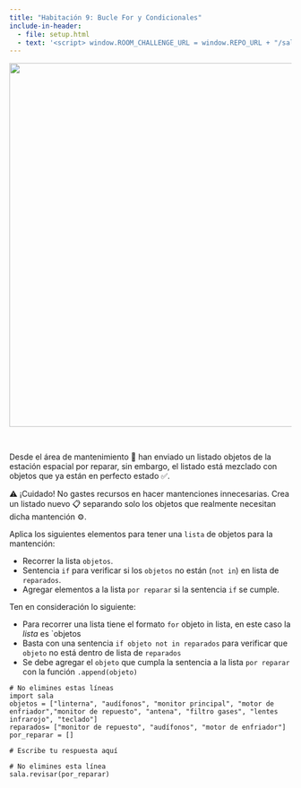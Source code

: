 ```yaml
---
title: "Habitación 9: Bucle For y Condicionales"
include-in-header:
  - file: setup.html
  - text: '<script> window.ROOM_CHALLENGE_URL = window.REPO_URL + "/sala_09.py"; </script>'
---
```


<center>
<img src="./img/sala_09.png" width="650">
</center>

<br/>

Desde el área de mantenimiento 🔧 han enviado un listado objetos de la estación espacial por reparar, sin embargo, el listado está
mezclado con objetos que ya están en perfecto estado ✅.

⚠️ ¡Cuidado! No gastes recursos en hacer mantenciones innecesarias. Crea un listado nuevo 📋 separando
solo los objetos que realmente necesitan dicha mantención ⚙️.

<div class="alert alert-info">
Aplica los siguientes elementos para tener una `lista` de objetos para la mantención:

- Recorrer la lista `objetos`.
- Sentencia `if` para verificar si los `objetos` no están (`not in`) en lista de `reparados`.
- Agregar elementos a la lista `por reparar` si la sentencia `if` se cumple.

</div>

::: {.callout-tip title="Pista" collapse="true"}
Ten en consideración lo siguiente:

- Para recorrer una lista tiene el formato `for` objeto in lista, en este caso la _lista_ es `objetos
- Basta con una sentencia `if objeto not in reparados` para verificar que `objeto` no está dentro de lista de `reparados`
- Se debe agregar el `objeto` que cumpla la sentencia a la lista `por reparar` con la función `.append(objeto)`

:::

```pyodide-python
# No elimines estas líneas
import sala
objetos = ["linterna", "audífonos", "monitor principal", "motor de enfriador","monitor de repuesto", "antena", "filtro gases", "lentes infrarojo", "teclado"]
reparados= ["monitor de repuesto", "audífonos", "motor de enfriador"]
por_reparar = []

# Escribe tu respuesta aquí

# No elimines esta línea
sala.revisar(por_reparar)
```